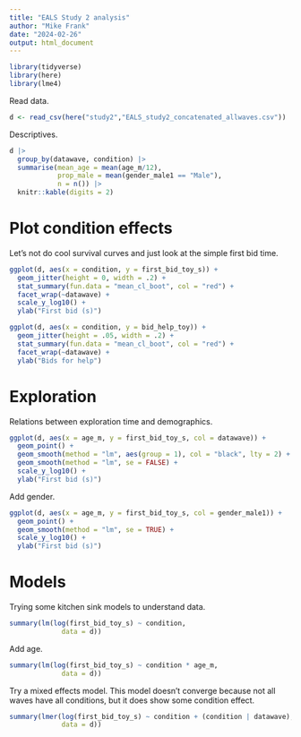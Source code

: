 ```yaml
---
title: "EALS Study 2 analysis"
author: "Mike Frank"
date: "2024-02-26"
output: html_document
---
```


```r
library(tidyverse)
library(here)
library(lme4)
```

Read data. 

```r
d <- read_csv(here("study2","EALS_study2_concatenated_allwaves.csv"))
```

Descriptives.

```r
d |> 
  group_by(datawave, condition) |>
  summarise(mean_age = mean(age_m/12), 
            prop_male = mean(gender_male1 == "Male"), 
            n = n()) |>
  knitr::kable(digits = 2)
```
# Plot condition effects

Let's not do cool survival curves and just look at the simple first bid time.

```r
ggplot(d, aes(x = condition, y = first_bid_toy_s)) + 
  geom_jitter(height = 0, width = .2) + 
  stat_summary(fun.data = "mean_cl_boot", col = "red") + 
  facet_wrap(~datawave) +
  scale_y_log10() + 
  ylab("First bid (s)")
```


```r
ggplot(d, aes(x = condition, y = bid_help_toy)) + 
  geom_jitter(height = .05, width = .2) + 
  stat_summary(fun.data = "mean_cl_boot", col = "red") + 
  facet_wrap(~datawave) +
  ylab("Bids for help")
```


# Exploration

Relations between exploration time and demographics. 

```r
ggplot(d, aes(x = age_m, y = first_bid_toy_s, col = datawave)) + 
  geom_point() + 
  geom_smooth(method = "lm", aes(group = 1), col = "black", lty = 2) + 
  geom_smooth(method = "lm", se = FALSE) + 
  scale_y_log10() + 
  ylab("First bid (s)")
```

Add gender. 

```r
ggplot(d, aes(x = age_m, y = first_bid_toy_s, col = gender_male1)) + 
  geom_point() + 
  geom_smooth(method = "lm", se = TRUE) + 
  scale_y_log10() + 
  ylab("First bid (s)")
```

# Models

Trying some kitchen sink models to understand data. 

```r
summary(lm(log(first_bid_toy_s) ~ condition, 
             data = d))
```

Add age. 

```r
summary(lm(log(first_bid_toy_s) ~ condition * age_m, 
             data = d))
```
Try a mixed effects model. This model doesn't converge because not all waves have all conditions, but it does show some condition effect. 

```r
summary(lmer(log(first_bid_toy_s) ~ condition + (condition | datawave), 
             data = d))
```

